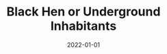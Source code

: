 ---
cover: "./image.png"
date: "2022-01-01"
title: "Black Hen or Underground Inhabitants"
defer: false
slug: "/black-hen"
areas: 
  - .
---